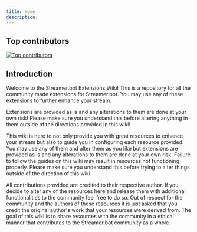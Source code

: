 ```yaml
---
title: Home
description:
---
```

## Top contributors
[![Top contributors](https://images.repography.com/30250497/Streamer-bot-Extensions/Streamer.bot-Extensions-Wiki/top-contributors/929d054d2926b2cc37410c020fbf90c9_table.svg)](https://github.com/Streamer-bot-Extensions/Streamer.bot-Extensions-Wiki/graphs/contributors)

## Introduction

Welcome to the Streamer.bot Extensions Wiki!  This is a repository for all the community made extensions for Streamer.bot.  You may use any of these extensions to further enhance your stream.

<Warning>
Extensions are provided as is and any alterations to them are done at your own risk!  Please make sure you understand this before altering anything in them outside of the directions provided in this wiki!
</Warning>

This wiki is here to not only provide you with great resources to enhance your stream but also to guide you in configuring each resource provided.  You may use any of them and alter them as you like but extensions are provided as is and any alterations to them are done at your own risk. Failure to follow the guides on this wiki may result in resources not functioning properly.  Please make sure you understand this before trying to alter things outside of the direction of this wiki.

All contributions provided are credited to their respective author.  If you decide to alter any of the resources here and release them with additional functionalities to the community feel free to do so.  Out of respect for the community and the authors of these resources it is just asked that you credit the original author's work that your resources were derived from.  The goal of this wiki is to share resources with the community in a ethical manner that contributes to the Streamer.bot community as a whole.
